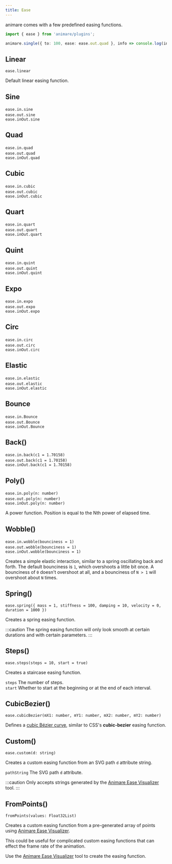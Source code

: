 ```yaml
---
title: Ease
---
```



animare comes with a few predefined easing functions.

```ts title="example" frame="terminal"
import { ease } from 'animare/plugins';

animare.single({ to: 100, ease: ease.out.quad }, info => console.log(info.value));
```

## Linear

`ease.linear` <Badge text="Default" variant="note" size="small" />

Default linear easing function.

<Ease title='linear' easing='ease.linear' client:idle />

## Sine

`ease.in.sine` <Badge text="in" variant="caution" size="small" /> <br />
`ease.out.sine` <Badge text="out" variant="caution" size="small" /> <br />
`ease.inOut.sine` <Badge text="in-out" variant="caution" size="small" />

<Ease title='in.sine' easing='ease.in.sine' client:idle />
<Ease title='out.sine' easing='ease.out.sine' client:idle />
<Ease title='inOut.sine' easing='ease.inOut.sine' client:idle />

## Quad

`ease.in.quad` <Badge text="in" variant="caution" size="small" /> <br />
`ease.out.quad` <Badge text="out" variant="caution" size="small" /> <br />
`ease.inOut.quad` <Badge text="in-out" variant="caution" size="small" />

<Ease title='in.quad' easing='ease.in.quad' client:idle />
<Ease title='out.quad' easing='ease.out.quad' client:idle />
<Ease title='inOut.quad' easing='ease.inOut.quad' client:idle />

## Cubic

`ease.in.cubic` <Badge text="in" variant="caution" size="small" /> <br />
`ease.out.cubic` <Badge text="out" variant="caution" size="small" /> <br />
`ease.inOut.cubic` <Badge text="in-out" variant="caution" size="small" />

<Ease title='in.cubic' easing='ease.in.cubic' client:idle />
<Ease title='out.cubic' easing='ease.out.cubic' client:idle />
<Ease title='inOut.cubic' easing='ease.inOut.cubic' client:idle />

## Quart

`ease.in.quart` <Badge text="in" variant="caution" size="small" /> <br />
`ease.out.quart` <Badge text="out" variant="caution" size="small" /> <br />
`ease.inOut.quart` <Badge text="in-out" variant="caution" size="small" />

<Ease title='in.quart' easing='ease.in.quart' client:idle />
<Ease title='out.quart' easing='ease.out.quart' client:idle />
<Ease title='inOut.quart' easing='ease.inOut.quart' client:idle />

## Quint

`ease.in.quint` <Badge text="in" variant="caution" size="small" /> <br />
`ease.out.quint` <Badge text="out" variant="caution" size="small" /> <br />
`ease.inOut.quint` <Badge text="in-out" variant="caution" size="small" />

<Ease title='in.quint' easing='ease.in.quint' client:idle />
<Ease title='out.quint' easing='ease.out.quint' client:idle />
<Ease title='inOut.quint' easing='ease.inOut.quint' client:idle />

## Expo

`ease.in.expo` <Badge text="in" variant="caution" size="small" /> <br />
`ease.out.expo` <Badge text="out" variant="caution" size="small" /> <br />
`ease.inOut.expo` <Badge text="in-out" variant="caution" size="small" />

<Ease title='in.expo' easing='ease.in.expo' client:idle />
<Ease title='out.expo' easing='ease.out.expo' client:idle />
<Ease title='inOut.expo' easing='ease.inOut.expo' client:idle />

## Circ

`ease.in.circ` <Badge text="in" variant="caution" size="small" /> <br />
`ease.out.circ` <Badge text="out" variant="caution" size="small" /> <br />
`ease.inOut.circ` <Badge text="in-out" variant="caution" size="small" />

<Ease title='in.circ' easing='ease.in.circ' client:idle />
<Ease title='out.circ' easing='ease.out.circ' client:idle />
<Ease title='inOut.circ' easing='ease.inOut.circ' client:idle />

## Elastic

`ease.in.elastic` <Badge text="in" variant="caution" size="small" /> <br />
`ease.out.elastic` <Badge text="out" variant="caution" size="small" /> <br />
`ease.inOut.elastic` <Badge text="in-out" variant="caution" size="small" />

<Ease title='in.elastic' padding={74} easing='ease.in.elastic' client:idle />
<Ease title='out.elastic' padding={74} easing='ease.out.elastic' client:idle />
<Ease title='inOut.elastic' padding={74} easing='ease.inOut.elastic' client:idle />

## Bounce

`ease.in.Bounce` <Badge text="in" variant="caution" size="small" /> <br />
`ease.out.Bounce` <Badge text="out" variant="caution" size="small" /> <br />
`ease.inOut.Bounce` <Badge text="in-out" variant="caution" size="small" />

<Ease title='in.bounce' easing='ease.in.bounce' client:idle />
<Ease title='out.bounce' easing='ease.out.bounce' client:idle />
<Ease title='inOut.bounce' easing='ease.inOut.bounce' client:idle />

## Back()

`ease.in.back(c1 = 1.70158)` <Badge text="in" variant="caution" size="small" /> <br />
`ease.out.back(c1 = 1.70158)` <Badge text="out" variant="caution" size="small" /> <br />
`ease.inOut.back(c1 = 1.70158)` <Badge text="in-out" variant="caution" size="small" />

<Ease title='in.back()' padding={30} easing='ease.in.back()' client:idle />
<Ease title='out.back()' padding={30} easing='ease.out.back()' client:idle />
<Ease title='inOut.back()' padding={30} easing='ease.inOut.back()' client:idle />

## Poly()

`ease.in.poly(n: number)` <Badge text="in" variant="caution" size="small" /> <br />
`ease.out.poly(n: number)` <Badge text="out" variant="caution" size="small" /> <br />
`ease.inOut.poly(n: number)` <Badge text="in-out" variant="caution" size="small" />

A power function. Position is equal to the Nth power of elapsed time.

<Ease title='in.poly(10)' easing='ease.in.poly(10)' client:idle />
<Ease title='out.poly(2)' easing='ease.out.poly(2)' client:idle />
<Ease title='inOut.poly(3)' easing='ease.inOut.poly(3)' client:idle />

## Wobble()

`ease.in.wobble(bounciness = 1)` <Badge text="in" variant="caution" size="small" /> <br />
`ease.out.wobble(bounciness = 1)` <Badge text="out" variant="caution" size="small" /> <br />
`ease.inOut.wobble(bounciness = 1)` <Badge text="in-out" variant="caution" size="small" />

Creates a simple elastic interaction, similar to a spring oscillating back and forth.
The default bounciness is `1`, which overshoots a little bit once.
A bounciness of `0` doesn't overshoot at all,
and a bounciness of `N > 1` will overshoot about `N` times.

<Ease title='in.wobble(0)' padding={20} easing='ease.in.wobble(0)' client:idle />
<Ease title='out.wobble(1)' padding={20} easing='ease.out.wobble(1)' client:idle />
<Ease title='inOut.wobble(6)' padding={20} easing='ease.inOut.wobble(6)' client:idle />

## Spring()

`ease.spring({ mass = 1, stiffness = 100, damping = 10, velocity = 0, duration = 1000 })`

Creates a spring easing function.

:::caution
The spring easing function will only look smooth at certain durations and with certain parameters.
:::

<Ease title='spring()' padding={44} easing='ease.spring()' client:idle />

## Steps()

`ease.steps(steps = 10, start = true)`

Creates a staircase easing function.

`steps` The number of steps. <br/>
`start` Whether to start at the beginning or at the end of each interval.

<Ease title='steps(10, false)' easing='ease.steps(10, false)' client:idle />
<Ease title='steps(20)' easing='ease.steps(20)' client:idle />

## CubicBezier()

`ease.cubicBezier(mX1: number, mY1: number, mX2: number, mY2: number)`

Defines a [cubic Bézier curve](https://developer.mozilla.org/en-US/docs/Glossary/Bezier_curve),
similar to CSS's **cubic-bezier** easing function.

<Ease title='cubicBezier(.25, .1, .25, 1)' easing='ease.cubicBezier(0.25, 0.1, 0.25, 1)' client:idle />

## Custom()

`ease.custom(d: string)`

Creates a custom easing function from an SVG path `d` attribute string.

`pathString` The SVG path `d` attribute.

:::caution
Only accepts strings generated by the [Animare Ease Visualizer](https://animare-ease-visualizer.netlify.app/) tool.
:::

<Ease
  title='custom("...")'
  easing='ease.custom("M 0 1 C 0.067 0.97 0.03 0.933 0.1 0.9 C 0.17 0.867 0.13 0.836 0.2 0.8 C 0.27 0.764 0.23 0.73 0.3 0.7 C 0.37 0.67 0.33 0.63 0.4 0.6 C 0.47 0.57 0.43 0.53 0.5 0.5 C 0.57 0.47 0.53 0.43 0.6 0.4 C 0.67 0.37 0.63 0.33 0.7 0.3 C 0.77 0.27 0.73 0.23 0.8 0.2 C 0.87 0.173 0.83 0.137 0.9 0.1 C 0.97 0.067 0.93 0.03 1 0")'
  client:idle
/>
<Ease
  title='custom("...")'
  easing='ease.custom("M 0 1 C 0.1 1 0 0 0.1 0 C 0.2 0 0.1 0.5 0.2 0.5 C 0.3 0.5 0.2 1 0.3 1 C 0.4 1 0.3 0 0.4 0 C 0.5 0 0.4 0.5 0.5 0.5 C 0.6 0.5 0.5 1 0.6 1 C 0.7 1 0.6 0 0.7 0 C 0.8 0 0.7 0.5 0.8 0.5 C 0.9 0.5 0.8 1 0.9 1 C 1 1 0.9 0 1 0")'
  client:idle
/>

## FromPoints()

`fromPoints(values: Float32List)`

Creates a custom easing function from a pre-generated array of points using [Animare Ease Visualizer](https://animare-ease-visualizer.netlify.app/).

This could be useful for complicated custom easing functions that can effect the frame rate of the animation.

Use the [Animare Ease Visualizer](https://animare-ease-visualizer.netlify.app/) tool to create the easing function.
